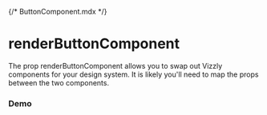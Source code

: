 {/* ButtonComponent.mdx */}


# renderButtonComponent

The prop renderButtonComponent allows you to swap out Vizzly components for your design system. It is likely you'll need to map the props between the two components.

<Meta of={ButtonComponentStories} />

### Demo

<Container>
  <Story of={ButtonComponentStories.Example} autoplay />
</Container>
